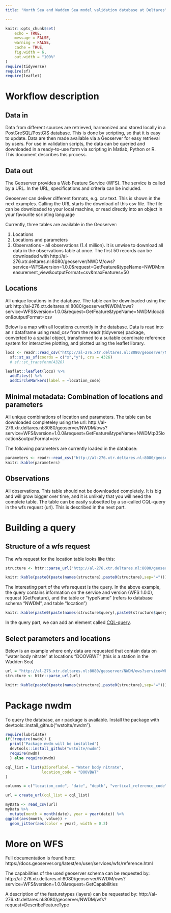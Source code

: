```yaml
---
title: "North Sea and Wadden Sea model validation database at Deltares"

---
```


```r

knitr::opts_chunk$set(
	echo = TRUE,
	message = FALSE,
	warning = FALSE,
	cache = TRUE,
	fig.width = 6,
	out.width = "100%"
)
require(tidyverse)
require(sf)
require(leaflet)
```



# Workflow description

## Data in

Data from different sources are retrieved, harmonized and stored locally in a PostGreSQL/PostGIS database. This is done by scripting, so that it is easy to update. Data are then made available via a Geoserver for easy retrieval by users. For use in validation scripts, the data can be queried and downloaded in a ready-to-use form via scripting in Matlab, Python or R. This document describes this process. 

## Data out


The Geoserver provides a Web Feature Service (WFS). The service is called by a URL. In the URL, specifications and criteria can be included.

Geoserver can deliver different formats, e.g. csv text. This is shown in the next examples. Calling the URL starts the download of this csv file. The file can be downloaded to your local machine, or read directly into an object in your favourite scripting language

Currently, three tables are available in the Geoserver:

1. Locations
2. Locations and parameters 
3. Observations - all observations (1.4 million). It is unwise to download all data in the observations table at once. The first 50 records can be downloaded with
http://al-276.xtr.deltares.nl:8080/geoserver/NWDM/ows?service=WFS&version=1.0.0&request=GetFeature&typeName=NWDM:measurement_view&outputFormat=csv&maxFeatures=50



## Locations

All unique locations in the database. The table can be downloaded using the url: http://al-276.xtr.deltares.nl:8080/geoserver/NWDM/ows?service=WFS&version=1.0.0&request=GetFeature&typeName=NWDM:location&outputFormat=csv

Below is a map with all locations currently in the database. Data is read into an r dataframe using read_csv from the readr (tidyverse) package, converted to a spatial object, transformed to a suitable coordinate reference system for interactive plotting, and plotted using the leaflet library. 


```r
locs <- readr::read_csv("http://al-276.xtr.deltares.nl:8080/geoserver/NWDM/ows?service=WFS&version=1.0.0&request=GetFeature&typeName=NWDM:location&outputFormat=csv") %>% 
  sf::st_as_sf(coords = c("x","y"), crs = 4326)                         #, crs = 25831) %>%  # oude versie
  # sf::st_transform(4326)

leaflet::leaflet(locs) %>%
  addTiles() %>%
  addCircleMarkers(label = ~location_code)
```


## Minimal metadata: Combination of locations and parameters

All unique combinations of location and parameters. The table can be downloaded completeley using the url:  http://al-276.xtr.deltares.nl:8080/geoserver/NWDM/ows?service=WFS&version=1.0.0&request=GetFeature&typeName=NWDM:p35location&outputFormat=csv

The following parameters are currently loaded in the database:

```r
parameters <- readr::read_csv("http://al-276.xtr.deltares.nl:8080/geoserver/NWDM/ows?service=WFS&version=1.0.0&request=GetFeature&typeName=NWDM:p35location&outputFormat=csv") %>% distinct(p35code, p35preflabel)
knitr::kable(parameters)
```


## Observations

All observations. This table should not be downloaded completely. It is big and will grow bigger over time, and it is unlikely that you will need the complete table. The table can be easily subsetted by a so-called CQL-query in the wfs request (url). This is described in the next part.


# Building a query

## Structure of a wfs request

The wfs request for the location table looks like this:

```r
structure <- httr::parse_url("http://al-276.xtr.deltares.nl:8080/geoserver/NWDM/ows?service=WFS&version=1.0.0&request=GetFeature&typeName=NWDM:location&outputFormat=csv")

knitr::kable(paste0(paste(names(structure),paste0(structure),sep="=")))
```

The interesting part of the wfs request is the query. In the above example, the query contains information on the service and version (WFS 1.0.0), request (GetFeature), and the table or "typeName" (refers to database schema "NWDM", and table "location")

```r
knitr::kable(paste0(paste(names(structure$query),paste0(structure$query),sep="=")))
```

In the query part, we can add an element called [CQL-query](https://docs.geoserver.org/stable/en/user/tutorials/cql/cql_tutorial.html). 

## Select parameters and locations 

Below is an example where only data are requested that contain data on "water body nitrate" at locations "DOOVBWT" (this is a station in the Wadden Sea)


```r
url = "http://al-276.xtr.deltares.nl:8080/geoserver/NWDM/ows?service=WFS&version=1.0.0&request=GetFeature&typeName=NWDM%3Ameasurement_view&cql_filter=%28p35preflabel%3D%27Water%20body%20nitrate%27%20and%20location_code%3D%27DOOVBWT%27%29&outputFormat=csv"
structure <- httr::parse_url(url)

knitr::kable(paste0(paste(names(structure),paste0(structure),sep="=")))
```


# Package nwdm

To query the database, an r package is available. Install the package with  devtools::install_github("wstolte/nwdm").

```r

require(lubridate)
if(!require(nwdm)) {
  print("Package nwdm will be installed") 
  devtools::install_github("wstolte/nwdm")
  require(nwdm)
  } else require(nwdm)

cql_list = list(p35preflabel = "Water body nitrate",
                location_code = "DOOVBWT"
)

columns = c("location_code", "date", "depth", "vertical_reference_code", "parameter_label", "value", "unit_preflabel", "quality_code")

url = create_url(cql_list = cql_list)

myData <- read_csv(url)
myData %>% 
  mutate(month = month(date), year = year(date)) %>%
ggplot(aes(month, value)) +
  geom_jitter(aes(color = year), width = 0.2)


```


# More on WFS

Full documentation is found here: https://docs.geoserver.org/latest/en/user/services/wfs/reference.html

The capabilities of the used geoserver schema can be requested by:
http://al-276.xtr.deltares.nl:8080/geoserver/NWDM/ows?service=WFS&version=1.0.0&request=GetCapabilities

A description of the featuretypes (layers) can be requested by:
http://al-276.xtr.deltares.nl:8080/geoserver/NWDM/wfs?request=DescribeFeatureType


